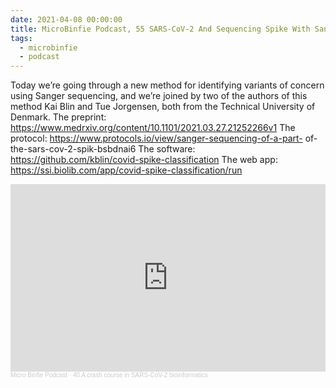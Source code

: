 ```yaml
---
date: 2021-04-08 00:00:00
title: MicroBinfie Podcast, 55 SARS-CoV-2 And Sequencing Spike With Sanger Sequencing - Welcome To 1995
tags:
  - microbinfie
  - podcast
---
```

Today we’re going through a new method for identifying variants of
concern using Sanger sequencing, and we’re joined by two of the
authors of this method Kai Blin and Tue Jorgensen, both from the
Technical University of Denmark.   The preprint:
https://www.medrxiv.org/content/10.1101/2021.03.27.21252266v1  The
protocol:  https://www.protocols.io/view/sanger-sequencing-of-a-part-
of-the-sars-cov-2-spik-bsbdnai6  The software:
https://github.com/kblin/covid-spike-classification  The web app:
https://ssi.biolib.com/app/covid-spike-classification/run

<iframe width="100%" height="300" scrolling="no" frameborder="no" allow="autoplay" src="https://w.soundcloud.com/player/?url=https%3A//api.soundcloud.com/tracks/1019197834&color=%23ff5500&auto_play=false&hide_related=false&show_comments=true&show_user=true&show_reposts=false&show_teaser=true&visual=true"></iframe><div style="font-size: 10px; color: #cccccc;line-break: anywhere;word-break: normal;overflow: hidden;white-space: nowrap;text-overflow: ellipsis; font-family: Interstate,Lucida Grande,Lucida Sans Unicode,Lucida Sans,Garuda,Verdana,Tahoma,sans-serif;font-weight: 100;"><a href="https://soundcloud.com/microbinfie" title="Micro Binfie Podcast" target="_blank" style="color: #cccccc; text-decoration: none;">Micro Binfie Podcast</a> · <a href="https://soundcloud.com/microbinfie/40-a-crash-course-in-sars-cov-2-bioinformatics" title="55 SARS-CoV-2 And Sequencing Spike With Sanger Sequencing - Welcome To 1995" target="_blank" style="color: #cccccc; text-decoration: none;">40 A crash course in SARS-CoV-2 bioinformatics</a></div>
